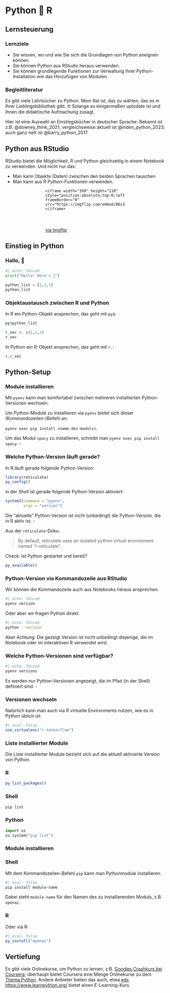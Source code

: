 # Python 💖 R

## Lernsteuerung


### Lernziele


- Sie wissen, wo und wie Sie sich die Grundlagen von Python aneignen können.
- Sie können Python aus RStudio heraus verwenden.
- Sie können grundlegende Funktionen zur Verwaltung Ihrer Python-Installation wie das Hinzufügen von Modulen.


### Begleitliteratur


Es gibt viele Lehrbücher zu Python. Mein Rat ist, das zu wählen, das es in Ihrer Lieblingsbibliothek gibt. 🤓 Solange es einigermaßen uptodate ist und Ihnen die didaktische Aufmachung zusagt.

Hier ist eine Auswahl an Einstiegsbücher in deutscher Sprache: Bekannt ist z.B. @downey_think_2021; vergleichsweise aktuell ist @inden_python_2023; auch ganz nett ist @barry_python_2017.





## Python aus RStudio

RStudio bietet die Möglichkeit, R und Python gleichzeitig in einem Notebook zu verwenden. Und nicht nur das:

- Man kann Objekte (Daten) zwischen den beiden Sprachen tauschen
- Man kann aus R Python-Funktionen verwenden.

<div style="width:260px;max-width:50%;margin: 0 auto;">
  <div style="height:0;padding-bottom:42.31%;position:relative;">
    <iframe width="260" height="110" style="position:absolute;top:0;left:0;width:100%;height:100%;" frameBorder="0" src="https://imgflip.com/embed/86x3iu"></iframe>
  </div>
  <p><a href="https://imgflip.com/gif/86x3iu">via Imgflip</a></p>
</div>


## Einstieg in Python


### Hallo, 🐍

```python
#| echo: fenced
print("Hello! Here's 🐍")

python_list = [1,2,3]
python_list
```


### Objektaustausch zwischen R und Python

In R ein Python-Objekt ansprechen, das geht mit `py$`:

```r
py$python_list

r_vec <- c(1,2,3)
r_vec
```


In Python ein R-Objekt ansprechen, das geht mit `r.`:


```python
r.r_vec
```


## Python-Setup



### Module installieren

Mit `pyenv` kann man komfortabel zwischen mehreren installierten Python-Versionen wechseln.


Um Python-Module zu installieren via `pyenv` bietet sich dieser (Kommondozeilen-)Befehl an:

`pyenv exec pip install <name-des-moduls>`.

:::{#exm-spacy-pip}
Um das Modul `spacy` zu installieren, schreibt man `pyenv exec pip install spacy`. $\square$
:::


### Welche Python-Version läuft gerade?

In R läuft gerade folgende Python-Version:

```r
library(reticulate)
py_config()
```


in der *Shell* ist gerade folgende Python-Version aktiviert:

```r
system2(command = "pyenv",
        args = "version")
```

::: calllout-caution
Die "aktuelle" Python-Version ist nicht (unbedingt) die Python-Version, die in R aktiv ist. $\square$
:::


Aus der `reticulate`-Doku: 

>    By default, reticulate uses an isolated python virtual environment named “r-reticulate”.




Check: Ist Python gestartet und bereit?

```r
py_available()
```


### Python-Version via Kommandozeile aus RStudio

Wir können die Kommandozeile auch aus Notebooks heraus ansprechen:

```zsh
#| echo: fenced
pyenv version
```

Oder aber wir fragen Python direkt:

```zsh
#| echo: fenced
python --version
```


Aber Achtung: Die gezeigt Version ist nicht unbedingt diejenige, die im Notebook oder im interaktiven R verwendet wird.


### Welche Python-Versionen sind verfügbar?

```zsh
#| echo: fenced
pyenv versions
```

:::callout-caution
Es werden nur Python-Versionen angezeigt, die im Pfad (in der Shell) definiert sind. $\square$
:::




### Versionen wechseln

Natürlich kann man auch via R virtuelle Environments nutzen, wie es in Python üblich ist:

```r
#| eval: false
use_virtualenv("r-tensorflow")
```



### Liste installierter Module

Die Liste installierter Module bezieht sich auf die aktuell aktivierte Version von Python.


:::{.panel-tabset}

### R

```r
py_list_packages()
```


### Shell

```zsh
pip list
```


### Python

```python
import os
os.system("pip list")
```


:::

### Module installieren


:::{.panel-tabset}

### Shell

Mit dem Kommandozeilen-Befehl `pip` kann man Pythonmodule installieren.


```zsh
#| eval: false
pip install module-name
```

Dabei steht `module-name` für den Namen des zu installierenden Moduls, z.B. `openai`.



### R




Oder via R:

```r
#| eval: false
py_install("openai")
```


:::




## Vertiefung

Es gibt viele Onlinekurse, um Python zu lernen, z.B. [Googles Crashkurs bei Coursera](https://www.coursera.org/learn/python-crash-course); überhaupt bietet Coursera eine Menge Onlinekurse zu dem [Thema Python](https://www.coursera.org/courses?query=python). 
Andere Anbieter bieten das auch, etwa [edx](https://www.edx.org/learn/python).
<https://www.learnpython.org/> bietet einen E-Learning-Kurs.

